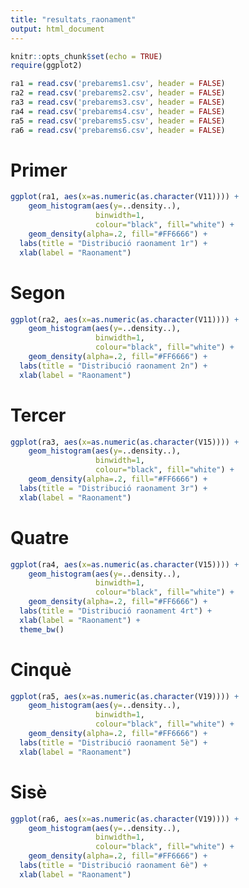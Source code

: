 ```yaml
---
title: "resultats_raonament"
output: html_document
---
```


```r
knitr::opts_chunk$set(echo = TRUE)
require(ggplot2)
```

```r
ra1 = read.csv('prebarems1.csv', header = FALSE)
ra2 = read.csv('prebarems2.csv', header = FALSE)
ra3 = read.csv('prebarems3.csv', header = FALSE)
ra4 = read.csv('prebarems4.csv', header = FALSE)
ra5 = read.csv('prebarems5.csv', header = FALSE)
ra6 = read.csv('prebarems6.csv', header = FALSE)
```

Primer
===

```r
ggplot(ra1, aes(x=as.numeric(as.character(V11)))) + 
    geom_histogram(aes(y=..density..),     
                   binwidth=1,
                   colour="black", fill="white") +
    geom_density(alpha=.2, fill="#FF6666") +
  labs(title = "Distribució raonament 1r") + 
  xlab(label = "Raonament")
```

Segon
===

```r
ggplot(ra2, aes(x=as.numeric(as.character(V11)))) + 
    geom_histogram(aes(y=..density..),     
                   binwidth=1,
                   colour="black", fill="white") +
    geom_density(alpha=.2, fill="#FF6666") +
  labs(title = "Distribució raonament 2n") + 
  xlab(label = "Raonament")
```


Tercer
===

```r
ggplot(ra3, aes(x=as.numeric(as.character(V15)))) + 
    geom_histogram(aes(y=..density..),     
                   binwidth=1,
                   colour="black", fill="white") +
    geom_density(alpha=.2, fill="#FF6666") +
  labs(title = "Distribució raonament 3r") + 
  xlab(label = "Raonament")
```


Quatre
===

```r
ggplot(ra4, aes(x=as.numeric(as.character(V15)))) + 
    geom_histogram(aes(y=..density..),     
                   binwidth=1,
                   colour="black", fill="white") +
    geom_density(alpha=.2, fill="#FF6666") +
  labs(title = "Distribució raonament 4rt") + 
  xlab(label = "Raonament") +
  theme_bw()
```


Cinquè
===

```r
ggplot(ra5, aes(x=as.numeric(as.character(V19)))) + 
    geom_histogram(aes(y=..density..),     
                   binwidth=1,
                   colour="black", fill="white") +
    geom_density(alpha=.2, fill="#FF6666") +
  labs(title = "Distribució raonament 5è") + 
  xlab(label = "Raonament")
```

Sisè
===

```r
ggplot(ra6, aes(x=as.numeric(as.character(V19)))) + 
    geom_histogram(aes(y=..density..),     
                   binwidth=1,
                   colour="black", fill="white") +
    geom_density(alpha=.2, fill="#FF6666") +
  labs(title = "Distribució raonament 6è") + 
  xlab(label = "Raonament")
```
